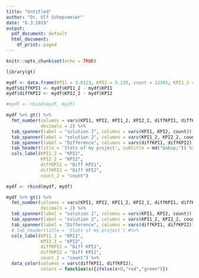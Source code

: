 ```yaml
---
title: "Untitled"
author: "Dr. Ulf Schepsmeier"
date: "6.3.2019"
output:
  pdf_document: default
  html_document:
    df_print: paged
---
```


```r
knitr::opts_chunk$set(echo = TRUE)
```

```r
library(gt)

mydf <- data.frame(KPI1 = 3.6123, KPI2 = 5.235, count = 12345, KPI1_2 = 3.457, KPI2_2 = 5.8132, count_2 = 12344)
mydf$diffKPI1 <- mydf$KPI1_2 - mydf$KPI1
mydf$diffKPI2 <- mydf$KPI2_2 - mydf$KPI2

#mydf <- rbind(mydf, mydf)
```

```r
mydf %>% gt() %>%
  fmt_number(columns = vars(KPI1, KPI2, KPI1_2, KPI2_2, diffKPI1, diffKPI2),
             decimals = 2) %>%
  tab_spanner(label = "solution 1", columns = vars(KPI1, KPI2, count)) %>%
  tab_spanner(label = "solution 2", columns = vars(KPI1_2, KPI2_2, count_2)) %>%
  tab_spanner(label = "Difference", columns = vars(diffKPI1, diffKPI2)) %>%
  tab_header(title = 'Stats of my project', subtitle = md("&nbsp;")) %>%
  cols_label(KPI1_2 = "KPI1",
             KPI2_2 = "KPI2",
             diffKPI1 = "Diff KPI1",
             diffKPI2 = "Diff KPI2",
             count_2 = "count")
```

```r
mydf <- rbind(mydf, mydf)

mydf %>% gt() %>%
  fmt_number(columns = vars(KPI1, KPI2, KPI1_2, KPI2_2, diffKPI1, diffKPI2),
             decimals = 2) %>%
  tab_spanner(label = "solution 1", columns = vars(KPI1, KPI2, count)) %>%
  tab_spanner(label = "solution 2", columns = vars(KPI1_2, KPI2_2, count_2)) %>%
  tab_spanner(label = "Difference", columns = vars(diffKPI1, diffKPI2)) %>%
  # tab_header(title = 'Stats of my project') #%>%
  cols_label(KPI1_2 = "KPI1",
             KPI2_2 = "KPI2",
             diffKPI1 = "Diff KPI1",
             diffKPI2 = "Diff KPI2",
             count_2 = "count") %>%
  data_color(columns = vars(diffKPI1, diffKPI2), 
             colors = function(x){ifelse(x<0,"red","green")})
```

